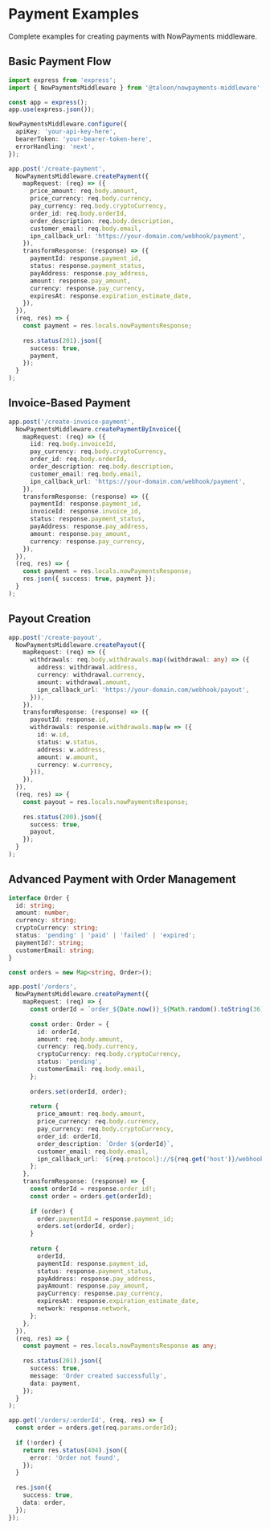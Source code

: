 # Payment Examples

Complete examples for creating payments with NowPayments middleware.

## Basic Payment Flow

```typescript
import express from 'express';
import { NowPaymentsMiddleware } from '@taloon/nowpayments-middleware';

const app = express();
app.use(express.json());

NowPaymentsMiddleware.configure({
  apiKey: 'your-api-key-here',
  bearerToken: 'your-bearer-token-here',
  errorHandling: 'next',
});

app.post('/create-payment',
  NowPaymentsMiddleware.createPayment({
    mapRequest: (req) => ({
      price_amount: req.body.amount,
      price_currency: req.body.currency,
      pay_currency: req.body.cryptoCurrency,
      order_id: req.body.orderId,
      order_description: req.body.description,
      customer_email: req.body.email,
      ipn_callback_url: 'https://your-domain.com/webhook/payment',
    }),
    transformResponse: (response) => ({
      paymentId: response.payment_id,
      status: response.payment_status,
      payAddress: response.pay_address,
      amount: response.pay_amount,
      currency: response.pay_currency,
      expiresAt: response.expiration_estimate_date,
    }),
  }),
  (req, res) => {
    const payment = res.locals.nowPaymentsResponse;
    
    res.status(201).json({
      success: true,
      payment,
    });
  }
);
```

## Invoice-Based Payment

```typescript
app.post('/create-invoice-payment',
  NowPaymentsMiddleware.createPaymentByInvoice({
    mapRequest: (req) => ({
      iid: req.body.invoiceId,
      pay_currency: req.body.cryptoCurrency,
      order_id: req.body.orderId,
      order_description: req.body.description,
      customer_email: req.body.email,
      ipn_callback_url: 'https://your-domain.com/webhook/payment',
    }),
    transformResponse: (response) => ({
      paymentId: response.payment_id,
      invoiceId: response.invoice_id,
      status: response.payment_status,
      payAddress: response.pay_address,
      amount: response.pay_amount,
      currency: response.pay_currency,
    }),
  }),
  (req, res) => {
    const payment = res.locals.nowPaymentsResponse;
    res.json({ success: true, payment });
  }
);
```

## Payout Creation

```typescript
app.post('/create-payout',
  NowPaymentsMiddleware.createPayout({
    mapRequest: (req) => ({
      withdrawals: req.body.withdrawals.map((withdrawal: any) => ({
        address: withdrawal.address,
        currency: withdrawal.currency,
        amount: withdrawal.amount,
        ipn_callback_url: 'https://your-domain.com/webhook/payout',
      })),
    }),
    transformResponse: (response) => ({
      payoutId: response.id,
      withdrawals: response.withdrawals.map(w => ({
        id: w.id,
        status: w.status,
        address: w.address,
        amount: w.amount,
        currency: w.currency,
      })),
    }),
  }),
  (req, res) => {
    const payout = res.locals.nowPaymentsResponse;
    
    res.status(200).json({
      success: true,
      payout,
    });
  }
);
```

## Advanced Payment with Order Management

```typescript
interface Order {
  id: string;
  amount: number;
  currency: string;
  cryptoCurrency: string;
  status: 'pending' | 'paid' | 'failed' | 'expired';
  paymentId?: string;
  customerEmail: string;
}

const orders = new Map<string, Order>();

app.post('/orders',
  NowPaymentsMiddleware.createPayment({
    mapRequest: (req) => {
      const orderId = `order_${Date.now()}_${Math.random().toString(36).substr(2, 9)}`;
      
      const order: Order = {
        id: orderId,
        amount: req.body.amount,
        currency: req.body.currency,
        cryptoCurrency: req.body.cryptoCurrency,
        status: 'pending',
        customerEmail: req.body.email,
      };
      
      orders.set(orderId, order);
      
      return {
        price_amount: req.body.amount,
        price_currency: req.body.currency,
        pay_currency: req.body.cryptoCurrency,
        order_id: orderId,
        order_description: `Order ${orderId}`,
        customer_email: req.body.email,
        ipn_callback_url: `${req.protocol}://${req.get('host')}/webhook/payment`,
      };
    },
    transformResponse: (response) => {
      const orderId = response.order_id!;
      const order = orders.get(orderId);
      
      if (order) {
        order.paymentId = response.payment_id;
        orders.set(orderId, order);
      }
      
      return {
        orderId,
        paymentId: response.payment_id,
        status: response.payment_status,
        payAddress: response.pay_address,
        payAmount: response.pay_amount,
        payCurrency: response.pay_currency,
        expiresAt: response.expiration_estimate_date,
        network: response.network,
      };
    },
  }),
  (req, res) => {
    const payment = res.locals.nowPaymentsResponse as any;
    
    res.status(201).json({
      success: true,
      message: 'Order created successfully',
      data: payment,
    });
  }
);

app.get('/orders/:orderId', (req, res) => {
  const order = orders.get(req.params.orderId);
  
  if (!order) {
    return res.status(404).json({
      error: 'Order not found',
    });
  }
  
  res.json({
    success: true,
    data: order,
  });
});
```